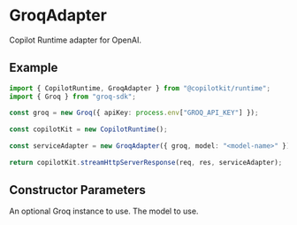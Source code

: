 



# GroqAdapter

Copilot Runtime adapter for OpenAI.
 
## Example
 
```ts
import { CopilotRuntime, GroqAdapter } from "@copilotkit/runtime";
import { Groq } from "groq-sdk";
 
const groq = new Groq({ apiKey: process.env["GROQ_API_KEY"] });
 
const copilotKit = new CopilotRuntime();
 
const serviceAdapter = new GroqAdapter({ groq, model: "<model-name>" });
 
return copilotKit.streamHttpServerResponse(req, res, serviceAdapter);
```

## Constructor Parameters

<PropertyReference name="groq" type="Groq"  > 
An optional Groq instance to use.
</PropertyReference>

<PropertyReference name="model" type="string"  > 
The model to use.
</PropertyReference>

